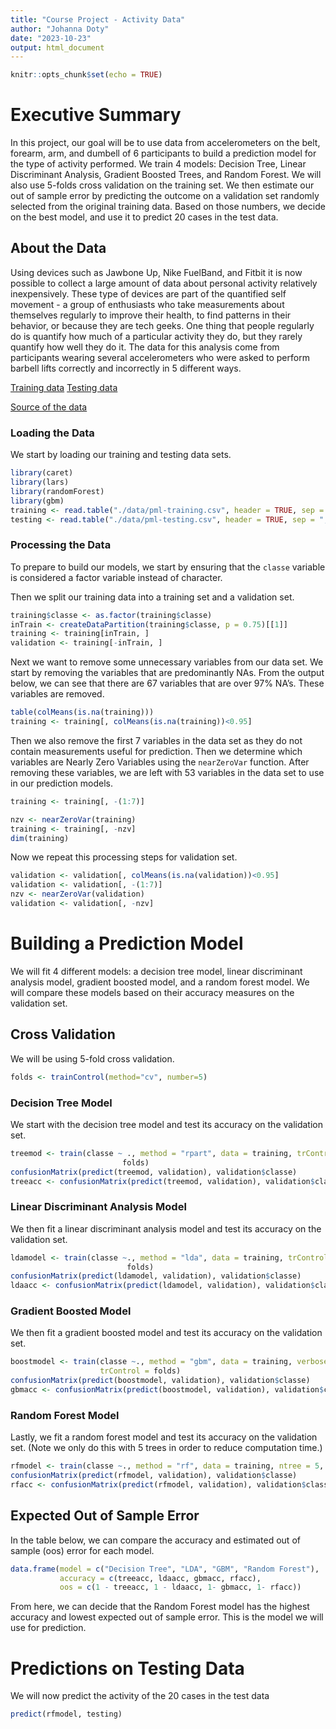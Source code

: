 ```yaml
---
title: "Course Project - Activity Data"
author: "Johanna Doty"
date: "2023-10-23"
output: html_document
---
```


```r
knitr::opts_chunk$set(echo = TRUE)
```

# Executive Summary
In this project, our goal will be to use data from accelerometers on the belt, forearm, arm, and dumbell of 6 participants to build a prediction model for the type of activity performed. 
We train 4 models: Decision Tree, Linear Discriminant Analysis, Gradient Boosted Trees, and Random Forest. We will also use 5-folds cross validation on the training set. We then estimate our out of sample error by predicting the outcome on a validation set randomly selected from the original training data. Based on those numbers, we decide on the best model, and use it to predict 20 cases in the test data.

## About the Data
Using devices such as Jawbone Up, Nike FuelBand, and Fitbit it is now possible to collect a large amount of data about personal activity relatively inexpensively. These type of devices are part of the quantified self movement - a group of enthusiasts who take measurements about themselves regularly to improve their health, to find patterns in their behavior, or because they are tech geeks. One thing that people regularly do is quantify how much of a particular activity they do, but they rarely quantify how well they do it. The data for this analysis come from participants wearing several accelerometers who were asked to perform barbell lifts correctly and incorrectly in 5 different ways. 

[Training data](https://d396qusza40orc.cloudfront.net/predmachlearn/pml-training.csv)
[Testing data](https://d396qusza40orc.cloudfront.net/predmachlearn/pml-testing.csv)

[Source of the data](http://web.archive.org/web/20161224072740/http:/groupware.les.inf.puc-rio.br/har)


### Loading the Data
We start by loading our training and testing data sets. 
```r
library(caret)
library(lars)
library(randomForest)
library(gbm)
training <- read.table("./data/pml-training.csv", header = TRUE, sep = ",")
testing <- read.table("./data/pml-testing.csv", header = TRUE, sep = ",")
```


### Processing the Data
To prepare to build our models, we start by ensuring that the `classe` variable is considered a factor variable instead of character.

Then we split our training data into a training set and a validation set. 
```r
training$classe <- as.factor(training$classe)
inTrain <- createDataPartition(training$classe, p = 0.75)[[1]]
training <- training[inTrain, ]        
validation <- training[-inTrain, ]
```

Next we want to remove some unnecessary variables from our data set. We start by removing the variables that are predominantly NAs. From the output below, we can see that there are 67 variables that are over 97% NA's. These variables are removed. 
```r
table(colMeans(is.na(training)))
training <- training[, colMeans(is.na(training))<0.95]
```
Then we also remove the first 7 variables in the data set as they do not contain measurements useful for prediction. Then we determine which variables are Nearly Zero Variables using the `nearZeroVar` function. After removing these variables, we are left with 53 variables in the data set to use in our prediction models. 
```r
training <- training[, -(1:7)]

nzv <- nearZeroVar(training)
training <- training[, -nzv]
dim(training)
```
Now we repeat this processing steps for validation set.
```r
validation <- validation[, colMeans(is.na(validation))<0.95]
validation <- validation[, -(1:7)]
nzv <- nearZeroVar(validation)
validation <- validation[, -nzv]
```
# Building a Prediction Model
We will fit 4 different models: a decision tree model, linear discriminant analysis model, gradient boosted model, and a random forest model. We will compare these models based on their accuracy measures on the validation set. 

## Cross Validation
We will be using 5-fold cross validation. 
```r
folds <- trainControl(method="cv", number=5)
```

### Decision Tree Model
We start with the decision tree model and test its accuracy on the validation set. 
```r
treemod <- train(classe ~ ., method = "rpart", data = training, trControl = 
                         folds)
confusionMatrix(predict(treemod, validation), validation$classe)
treeacc <- confusionMatrix(predict(treemod, validation), validation$classe)$overall['Accuracy']
```

### Linear Discriminant Analysis Model
We then fit a linear discriminant analysis model and test its accuracy on the validation set.
```r
ldamodel <- train(classe ~., method = "lda", data = training, trControl = 
                          folds)
confusionMatrix(predict(ldamodel, validation), validation$classe)
ldaacc <- confusionMatrix(predict(ldamodel, validation), validation$classe)$overall['Accuracy']
```

### Gradient Boosted Model
We then fit a gradient boosted model and test its accuracy on the validation set.
```r
boostmodel <- train(classe ~., method = "gbm", data = training, verbose = FALSE, 
                    trControl = folds)
confusionMatrix(predict(boostmodel, validation), validation$classe)
gbmacc <- confusionMatrix(predict(boostmodel, validation), validation$classe)$overall['Accuracy']
```

### Random Forest Model

Lastly, we fit a random forest model and test its accuracy on the validation set. (Note we only do this with 5 trees in order to reduce computation time.)
```r
rfmodel <- train(classe ~., method = "rf", data = training, ntree = 5, trControl = folds)
confusionMatrix(predict(rfmodel, validation), validation$classe)
rfacc <- confusionMatrix(predict(rfmodel, validation), validation$classe)$overall['Accuracy']
```

## Expected Out of Sample Error
In the table below, we can compare the accuracy and estimated out of sample (oos) error for each model. 
```r
data.frame(model = c("Decision Tree", "LDA", "GBM", "Random Forest"), 
           accuracy = c(treeacc, ldaacc, gbmacc, rfacc), 
           oos = c(1 - treeacc, 1 - ldaacc, 1- gbmacc, 1- rfacc))
```
From here, we can decide that the Random Forest model has the highest accuracy and lowest expected out of sample error. This is the model we will use for prediction.

# Predictions on Testing Data
We will now predict the activity of the 20 cases in the test data
```r
predict(rfmodel, testing)
```

